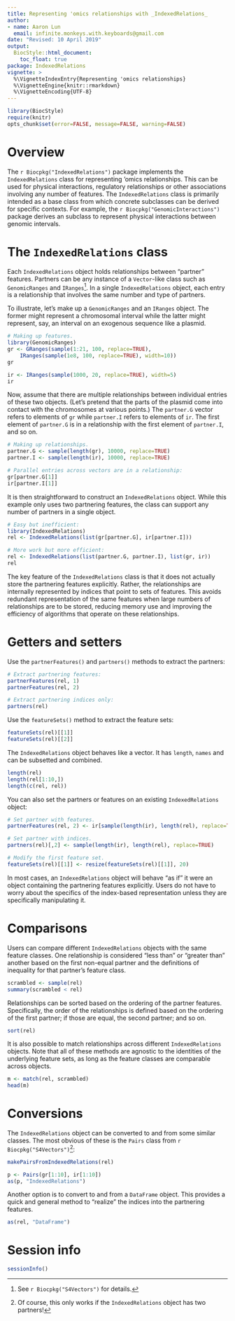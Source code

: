 ```yaml
---
title: Representing 'omics relationships with _IndexedRelations_
author:
- name: Aaron Lun
  email: infinite.monkeys.with.keyboards@gmail.com
date: "Revised: 10 April 2019"
output:
  BiocStyle::html_document:
    toc_float: true
package: IndexedRelations
vignette: >
  %\VignetteIndexEntry{Representing 'omics relationships} 
  %\VignetteEngine{knitr::rmarkdown}
  %\VignetteEncoding{UTF-8}    
---
```


```r
library(BiocStyle)
require(knitr)
opts_chunk$set(error=FALSE, message=FALSE, warning=FALSE)
```

# Overview

The `r Biocpkg("IndexedRelations")` package implements the `IndexedRelations` class for representing 'omics relationships.
This can be used for physical interactions, regulatory relationships or other associations involving any number of features.
The `IndexedRelations` class is primarily intended as a base class from which concrete subclasses can be derived for specific contexts.
For example, the `r Biocpkg("GenomicInteractions")` package derives an subclass to represent physical interactions between genomic intervals.

# The `IndexedRelations` class

Each `IndexedRelations` object holds relationships between "partner" features.
Partners can be any instance of a `Vector`-like class such as `GenomicRanges` and `IRanges`^[See `r Biocpkg("S4Vectors")` for details.].
In a single `IndexedRelations` object, each entry is a relationship that involves the same number and type of partners.

To illustrate, let's make up a `GenomicRanges` and an `IRanges` object.
The former might represent a chromosomal interval while the latter might represent, say, an interval on an exogenous sequence like a plasmid.

```r
# Making up features.
library(GenomicRanges)
gr <- GRanges(sample(1:21, 100, replace=TRUE),
    IRanges(sample(1e8, 100, replace=TRUE), width=10))
gr

ir <- IRanges(sample(1000, 20, replace=TRUE), width=5)
ir
```

Now, assume that there are multiple relationships between individual entries of these two objects.
(Let's pretend that the parts of the plasmid come into contact with the chromosomes at various points.)
The `partner.G` vector refers to elements of `gr` while `partner.I` refers to elements of `ir`.
The first element of `partner.G` is in a relationship with the first element of `partner.I`, and so on.

```r
# Making up relationships.
partner.G <- sample(length(gr), 10000, replace=TRUE)
partner.I <- sample(length(ir), 10000, replace=TRUE)

# Parallel entries across vectors are in a relationship:
gr[partner.G[1]]
ir[partner.I[1]]
```

It is then straightforward to construct an `IndexedRelations` object.
While this example only uses two partnering features, the class can support any number of partners in a single object.

```r
# Easy but inefficient:
library(IndexedRelations)
rel <- IndexedRelations(list(gr[partner.G], ir[partner.I]))

# More work but more efficient:
rel <- IndexedRelations(list(partner.G, partner.I), list(gr, ir))
rel
```

The key feature of the `IndexedRelations` class is that it does not actually store the partnering features explicitly.
Rather, the relationships are internally represented by indices that point to sets of features.
This avoids redundant representation of the same features when large numbers of relationships are to be stored,
reducing memory use and improving the efficiency of algorithms that operate on these relationships.

# Getters and setters

Use the `partnerFeatures()` and `partners()` methods to extract the partners:

```r
# Extract partnering features:
partnerFeatures(rel, 1)
partnerFeatures(rel, 2)

# Extract partnering indices only:
partners(rel)
```

Use the `featureSets()` method to extract the feature sets:

```r
featureSets(rel)[[1]]
featureSets(rel)[[2]]
```

The `IndexedRelations` object behaves like a vector.
It has `length`, `names` and can be subsetted and combined.

```r
length(rel)
length(rel[1:10,])
length(c(rel, rel))
```

You can also set the partners or features on an existing `IndexedRelations` object:

```r
# Set partner with features.
partnerFeatures(rel, 2) <- ir[sample(length(ir), length(rel), replace=TRUE)]

# Set partner with indices.
partners(rel)[,2] <- sample(length(ir), length(rel), replace=TRUE)

# Modify the first feature set.
featureSets(rel)[[1]] <- resize(featureSets(rel)[[1]], 20)
```

In most cases, an `IndexedRelations` object will behave "as if" it were an object containing the partnering features explicitly.
Users do not have to worry about the specifics of the index-based representation unless they are specifically manipulating it.

# Comparisons

Users can compare different `IndexedRelations` objects with the same feature classes.
One relationship is considered "less than" or "greater than" another based on the first non-equal partner and the definitions of inequality for that partner's feature class.

```r
scrambled <- sample(rel)
summary(scrambled < rel)
```

Relationships can be sorted based on the ordering of the partner features.
Specifically, the order of the relationships is defined based on the ordering of the first partner;
if those are equal, the second partner; and so on.

```r
sort(rel)
```

It is also possible to match relationships across different `IndexedRelations` objects.
Note that all of these methods are agnostic to the identities of the underlying feature sets, as long as the feature classes are comparable across objects.

```r
m <- match(rel, scrambled)
head(m)
```

# Conversions

The `IndexedRelations` object can be converted to and from some similar classes.
The most obvious of these is the `Pairs` class from `r Biocpkg("S4Vectors")`^[Of course, this only works if the `IndexedRelations` object has two partners!]:

```r
makePairsFromIndexedRelations(rel)

p <- Pairs(gr[1:10], ir[1:10])
as(p, "IndexedRelations")
```

Another option is to convert to and from a `DataFrame` object.
This provides a quick and general method to "realize" the indices into the partnering features.

```r
as(rel, "DataFrame")
```

# Session info

```r
sessionInfo()
```
